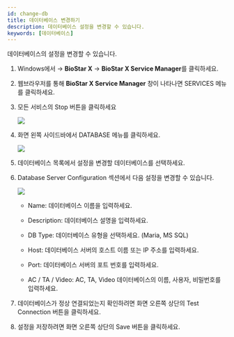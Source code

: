 ```yaml
---
id: change-db
title: 데이터베이스 변경하기
description: 데이터베이스 설정을 변경할 수 있습니다.
keywords: [데이터베이스]
---
```


데이터베이스의 설정을 변경할 수 있습니다.

1. Windows에서 <Start/> → **BioStar X** → **BioStar X Service Manager**를 클릭하세요.

1. 웹브라우저를 통해 **BioStar X Service Manager** 창이 나타나면 <Cmd>SERVICES</Cmd> 메뉴를 클릭하세요.

1. 모든 서비스의 <Cmd>Stop</Cmd> 버튼을 클릭하세요

    <Image src='/img/common/biostarx-tutoria-service-manager-services-stop.png' alone />

1. 화면 왼쪽 사이드바에서 <Cmd>DATABASE</Cmd> 메뉴를 클릭하세요.

    <Image src='/img/common/biostarx-tutoria-service-manager-database.png' alone />

1. 데이터베이스 목록에서 설정을 변경할 데이터베이스를 선택하세요.

1. <Cmd>Database Server Configuration</Cmd> 섹션에서 다음 설정을 변경할 수 있습니다.

    <Image src='/img/common/biostarx-tutoria-service-manager-database-configuration.png' alone />

    - <Cmd>Name</Cmd>: 데이터베이스 이름을 입력하세요.

    - <Cmd>Description</Cmd>: 데이터베이스 설명을 입력하세요.

    - <Cmd>DB Type</Cmd>: 데이터베이스 유형을 선택하세요. (Maria, MS SQL)

    - <Cmd>Host</Cmd>: 데이터베이스 서버의 호스트 이름 또는 IP 주소를 입력하세요.

    - <Cmd>Port</Cmd>: 데이터베이스 서버의 포트 번호를 입력하세요.

    - <Cmd>AC</Cmd> / <Cmd>TA</Cmd> / <Cmd>Video</Cmd>: AC, TA, Video 데이터베이스의 이름, 사용자, 비밀번호를 입력하세요.

1. 데이터베이스가 정상 연결되었는지 확인하려면 화면 오른쪽 상단의 <Cmd>Test Connection</Cmd> 버튼을 클릭하세요.

1. 설정을 저장하려면 화면 오른쪽 상단의 <Cmd>Save</Cmd> 버튼을 클릭하세요.


